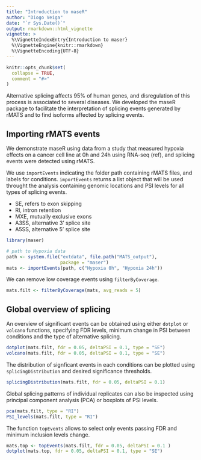 ```yaml
---
title: "Introduction to maseR"
author: "Diogo Veiga"
date: "`r Sys.Date()`"
output: rmarkdown::html_vignette
vignette: >
  %\VignetteIndexEntry{Introduction to maser}
  %\VignetteEngine{knitr::rmarkdown}
  %\VignetteEncoding{UTF-8}
---
```


```r
knitr::opts_chunk$set(
  collapse = TRUE,
  comment = "#>"
)
```

Alternative splicing affects 95% of human genes, and disregulation of this process is associated to several diseases. We developed the maseR package to facilitate the interpretation of splicing events generated by rMATS and to find isoforms affected by splicing events.

## Importing rMATS events
We demonstrate maseR using data from a study that measured hypoxia effects on a cancer cell line at 0h and 24h using RNA-seq (ref), and splicing events were detected using rMATS.  

We use `importEvents` indicating the folder path containing rMATS files, and labels for conditions. `importEvents` returns a list object that will be used throught the analysis containing genomic locations and PSI levels for all types of splicing events.

* SE, refers to exon skipping
* RI, intron retention
* MXE, mutually exclusive exons
* A3SS, alternative 3' splice site
* A5SS, alternative 5' splice site

```r
library(maser)

# path to Hypoxia data
path <- system.file("extdata", file.path("MATS_output"),
                    package = "maser")
mats <- importEvents(path, c("Hypoxia 0h", "Hypoxia 24h"))
```

We can remove low coverage events using `filterByCoverage`.
```r
mats.filt <- filterByCoverage(mats, avg_reads = 5)
```

## Global overview of splicing
An overview of significant events can be obtained using either `dotplot` or `volcano` functions, specifying FDR levels, minimum change in PSI between conditions and the type of alternative splicing.

```r
dotplot(mats.filt, fdr = 0.05, deltaPSI = 0.1, type = "SE")
volcano(mats.filt, fdr = 0.05, deltaPSI = 0.1, type = "SE")
```

The distribution of signficant events in each conditions can be plotted using `splicingDistribution` and desired significance thresholds. 
```r
splicingDistribution(mats.filt, fdr = 0.05, deltaPSI = 0.1)
```

Global splicing patterns of individual replicates can also be inspected using principal component analysis (PCA) or boxplots of PSI levels.

```r
pca(mats.filt, type = "RI")
PSI_levels(mats.filt, type = "RI")
```

The function `topEvents` allows to select only events passing FDR and minimum inclusion levels change. 

```r
mats.top <- topEvents(mats.filt, fdr = 0.05, deltaPSI = 0.1 )
dotplot(mats.top, fdr = 0.05, deltaPSI = 0.1, type = "SE")
```

